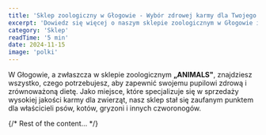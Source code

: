 ```yaml
---
title: 'Sklep zoologiczny w Głogowie - Wybór zdrowej karmy dla Twojego pupila w ANIMALS'
excerpt: 'Dowiedz się więcej o naszym sklepie zoologicznym w Głogowie i oferowanym asortymencie karm premium.'
category: 'Sklep'
readTime: '5 min'
date: 2024-11-15
image: 'polki'
---
```


<BlogImage src={polki} alt="Sklep wnętrze" />

W Głogowie, a zwłaszcza w sklepie zoologicznym **„ANIMALS"**, znajdziesz wszystko, czego potrzebujesz, aby zapewnić swojemu pupilowi zdrową i zrównoważoną dietę. Jako miejsce, które specjalizuje się w sprzedaży wysokiej jakości karmy dla zwierząt, nasz sklep stał się zaufanym punktem dla właścicieli psów, kotów, gryzoni i innych czworonogów.

{/* Rest of the content... */}